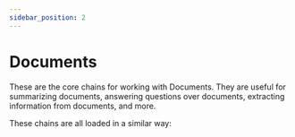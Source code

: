 ```yaml
---
sidebar_position: 2
---
```

# Documents

These are the core chains for working with Documents. They are useful for summarizing documents, answering questions over documents, extracting information from documents, and more.

These chains are all loaded in a similar way:


<Interface/>


<DocCardList />
